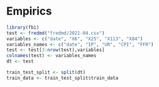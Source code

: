 # Empirics

```r
library(fbi)
test <- fredmd("fredmd/2021-04.csv")
variables <- c("date", "X6", "X25", "X113", "X84")
variables_names <- c("date", "IP", "UR", "CPI", "FFR")
test <- test[3:nrow(test),variables]
colnames(test) <- variables_names
dt <- test
```

```r
train_test_split <- split(dt)
train_data <- train_test_split$train_data
```

